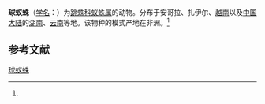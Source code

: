 {{Speciesbox
| name = 球蚁蛛
| status = 
| status_system = 
| image = 
| genus = Myrmarachne
| species = globosa
| authority = (Wanless, 1978)<ref name='id14775'>{{cite web| url =http://www.bioinfo.cn/db05/BjdwSpecies.php?action=view&id=14775| title =球蚁蛛| work =《中国动物物种编目数据库》| publisher =中国科学院微生物研究所| author =中国科学院动物研究所| accessdate =2009-04-28| deadurl =yes| archiveurl =https://web.archive.org/web/20160305030029/http://www.bioinfo.cn/db05/BjdwSpecies.php?action=view&id=14775| archivedate =2016-03-05}}</ref>
}}

'''球蚁蛛'''（[[学名|学名]]：{{lang|la|''Myrmarachne globosa''}}）为[[跳蛛科|跳蛛科]][[蚁蛛属|蚁蛛属]]的动物。分布于安哥拉、扎伊尔、[[越南|越南]]以及[[中国大陆|中国大陆]]的[[湖南|湖南]]、[[云南|云南]]等地。该物种的模式产地在非洲。<ref name='id14775'/>

== 参考文献 ==
{{reflist}}

{{Wikispecies|Myrmarachne globosa}}
{{Taxonbar|from=Q3223457}}

[[Category:蚁蛛属|球蚁蛛]]


{{蜘蛛小作品}}
